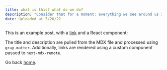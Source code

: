 ```yaml
---
title: what is this? what do we do?
description: "Consider that for a moment: everything we see around us is assumed to have had a cause and is contingent upon."
date: Uploaded at 5/20/22
---
```


This is an example post, with a [link](https://nextjs.org) and a React component:

The title and description are pulled from the MDX file and processed using `gray-matter`. Additionally, links are rendered using a custom component passed to `next-mdx-remote`.

Go back [home](/).
